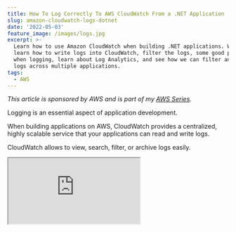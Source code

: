 ```yaml
---
title: How To Log Correctly To AWS CloudWatch From a .NET Application
slug: amazon-cloudwatch-logs-dotnet
date: '2022-05-03'
feature_image: /images/logs.jpg
excerpt: >-
  Learn how to use Amazon CloudWatch when building .NET applications. We will
  learn how to write logs into CloudWatch, filter the logs, some good practices
  when logging, learn about Log Analytics, and see how we can filter and view
  logs across multiple applications.
tags:
  - AWS
---
```

_This article is sponsored by AWS and is part of my [AWS Series](/tag/aws/)._

Logging is an essential aspect of application development.

When building applications on AWS, CloudWatch provides a centralized, highly scalable service that your applications can read and write logs.

CloudWatch allows to view, search, filter, or archive logs easily.

<iframe src="https://www.youtube.com/embed/-46yTm4DoEI" />

In this article, let’s learn how to use Amazon CloudWatch when building .NET applications. We will learn how to write logs into CloudWatch, filter the logs, some good practices when logging, learn about Log Analytics, and see how we can filter and view logs across multiple applications.

## Key Concepts of

The [main concepts](https://docs.aws.amazon.com/AmazonCloudWatch/latest/logs/CloudWatchLogsConcepts.html) that you’ll keep coming across when using CloudWatch Logs are _Log events_, _Log streams, and Log groups._

-   **Log events →** record of some activity recorded by the app or resource being monitored. Simply put, the log statements you write
-   **Log streams →** sequence of log events that share the same source.
-   **Log groups** → group of log streams that share retention, monitoring, and access control settings. A log stream belongs to one log group.

## .NET & AWS CloudWatch Logs

There are different ways to integrate with the CloudWatch service from a .NET application. Let’s go through them one by one.

> _I prefer using Serilog for easy integration and out-of-the-box structured logging support._

### Using Amazon CloudWatchLogsClient

The [AWSSDK.CloudWatchLogs](https://www.nuget.org/packages/AWSSDK.CloudWatchLogs/) NuGet package provides the `AmazonCloudWatchLogsClient` to interact with CloudWatch logs. It provides capabilities to create log groups, log streams, and log events.

The below code creates a log group if it does not already exist and adds a log stream to it. The log events are written into that log stream, log group combination.

```csharp
var logClient = new AmazonCloudWatchLogsClient();
var logGroupName = "/aws/weather-forecast-app";
var logStreamName = DateTime.UtcNow.ToString("yyyyMMddHHmmssfff");
var existing = await logClient
    .DescribeLogGroupsAsync(new DescribeLogGroupsRequest()
        {LogGroupNamePrefix = logGroupName});
var logGroupExists = existing.LogGroups.Any(l => l.LogGroupName == logGroupName);
if (!logGroupExists)
    await logClient.CreateLogGroupAsync(new CreateLogGroupRequest(logGroupName));
await logClient.CreateLogStreamAsync(new CreateLogStreamRequest(logGroupName, logStreamName));
await logClient.PutLogEventsAsync(new PutLogEventsRequest()
{
    LogGroupName = logGroupName,
    LogStreamName = logStreamName,
    LogEvents = new List<InputLogEvent>()
    {
        new()
        {
            Message = $"Get Weather Forecast called for city {cityName}",
            Timestamp = DateTime.UtcNow
        }
    }
});

```

As you can see, the above code is verbose and not something preferable to write every time we need to log.

We could abstract this into a different class and expose more specific functions to take in just the message and log. But this is already done for you. So don’t repeat it yourself 😀

### Using .NET Logging Providers with AWS

The [AWS Logging .NET](https://github.com/aws/aws-logging-dotnet) repository contains plugins for popular .NET logging frameworks to integrate with CloudWatch.

To integrate with the out of the box [.NET Core Logging](#TDK) capability install the [AWS.Logger.AspNetCore](https://github.com/aws/aws-logging-dotnet#aspnet-core-logging) NuGet package.

Adding Amazon CloudWatch as a logging provider is easily done by calling the `AddAWSProvider` extension method of the `ILoggingBuilder` as shown below.

```csharp
builder.Logging.AddAWSProvider();

```

The extension method adds an `AWSLoggerProvider` to the logging builder. The new provider also uses the `AmazonCloudWatchLogsClient` that we used earlier. It abstracts all the complexity and mechanics of talking to CloudWatch.

You can use `ILogger` from the application code and use that to write log events.

```csharp
public WeatherForecastController(
    ILogger<WeatherForecastController> logger)
{
    _logger = logger;
}

[HttpGet(Name = "GetWeatherForecast")]
public async Task<IEnumerable<WeatherForecast>> Get(string cityName)
{
    _logger.LogInformation("Get Weather Forecast called for {city}", cityName);
}

```

You can either use configuration or code to set up the log group name. You can also specify other configuration settings and the log level configurations like below.

```json
"Logging": {
  "Region": "us-east-1",
  "LogGroup": "AspNetCore.WebSample",
  "IncludeLogLevel": true,
  "IncludeCategory": true,
  "IncludeNewline": true,
  "IncludeException": true,
  "IncludeEventId": false,
  "IncludeScopes": false,
  "LogLevel": {
    "Default": "Debug",
    "System": "Information",
    "Microsoft": "Information"
  }
}

```

### Using Serilog and AWS CloudWatch

The [AWS Logging .NET](https://github.com/aws/aws-logging-dotnet) repository also contains a plugin to integrate with Serilog. [Serilog](https://serilog.net/) is a popular .NET Logging library built with robust structured event data from the ground up.

Structured logging formats are essential to perform advanced queries on your logs. We will see more about this in the next section.

To setup Serilog, you need to install a few NuGet packages →`Serilog`, `Serilog.AspNetCore`(if it’s an ASP NET application),`AWS.Logger.SeriLog`(to integrate with CloudWatch) and`Serilog.Settings.Configuration` (for config file support)

Once installed, setting up the integration is only a few lines of code. However note the use of `RenderedCompactJsonFormatter`, which writes the log in JSON format allowing for richer querying capabilities (covered under the Structured Logging section)

```csharp
builder.Host.UseSerilog((ctx, lc) =>
{
    lc
        .ReadFrom.Configuration(ctx.Configuration)
        .WriteTo.AWSSeriLog(
            configuration: ctx.Configuration,
            textFormatter: new RenderedCompactJsonFormatter());
});

```

The log group and other log levels can be configured via code or the config file. The library looks for the `Serilog` section for the required configuration by default.

```json
"Serilog": {
    "LogGroup": "/aws/weather-forecast-app",
    "MinimumLevel": {
      "Default": "Information",
      "Override": {
        "Microsoft": "Warning",
        "System": "Warning"
      }
    }
  }

```

The application code can inject the `ILogger` interface from the Serilog library or continue using the same `ILogger<T>` as in the previous example.

## Filtering Logs

Writing logs is only one part of the story. What’s more critical is searching and filtering the relevant logs when there is an issue or debugging application behavior.

The CloudWatch logs provide rich [querying and filtering capabilities](https://docs.aws.amazon.com/AmazonCloudWatch/latest/logs/FilterAndPatternSyntax.html), making it easier to get to the correct logs quickly.

### Text-Based Filtering

Using the Text-Based filtering patterns, you can use different filtering capabilities to match words, phrases, or numeric values.

-   Match Single Term → Brisbane (logs which have Brisbane)
-   Match Multiple Terms
-   → Brisbane 9 (logs having Brisbane and number 9, not necessarily consecutive)
-   → “count of 9” (matches the entire phrase)
-   → -Brisbane 9 (logs without Brisbane but has 9)
-   → ?Brisbane 9 (logs with 9, but Brisbane is optional)

![Text based filtering in CloudWatch log group, Showing all logs which do not have Brisbane and have number 9](/images/aws-cloudwatch-logs-text-filter.jpg)

Text-based filtering has its limitations. All filtering and querying are limited to text-based comparisons. As soon as you want to write more complex filters and criteria, you will need a richer data model.

### Structured Logging in AWS

Structured Logs are powerful because the properties in the events are first class.

The Serilog integration with CloudWatch uses the JSON formatter (provided out of the box with Serilog) and offers full structured logging support.

```csharp
 _logger.LogInformation(
  "Received new weather data for city {City} with request {RequestId}", 
  requestData.CityName, requestData.Id);

```

> _Don’t use string interpolation while writing log messages. Pass the values as parameters to the log methods._

Here’s the difference between using string interpolation which generates the log as a simple text instead of passing values, and logging as structured logs.

![Text based Logs vs structured logging](/images/aws-cloudwatch-log-comparison.jpg)

When using structured logging and passing the values as parameters to the log methods, these are available as first-class properties to query in CloudWatch.

To query JSON log events, a special syntax is to be used:

`{ PropertySelector Operator String }`

-   **PropertySelector** → starts with $. and the property name. also supports array indexing using \[\]
-   **Operator -** equality or numeric operators based on property value
-   **String -** Value to compare against and can be enclosed in double quotes

_eg. {$.count > 10 && $.cityName = “Brisbane”}_ → selects all log events that have a count property greater than 10 with the cityName property as Brisbane.

![JSON based log filtering example with multiple properties](/images/aws-cloudwatch-log-structured-filter.jpg)

## AWS CLoudWatch Log Insights

CloudWatch Log Insights provides richer capabilities to interact with log events. It allows to interactively search and analyze log data and supports a [custom query language](https://docs.aws.amazon.com/AmazonCloudWatch/latest/logs/CWL_QuerySyntax.html).

The query syntax supports custom functions and operations and is not limited to arithmetic or regex expressions.

> _There can be a delay between events showing up in Log Groups and their appearing in CloudWatch Log Insights._

It also supports formatting the queried log events in custom formats. You can set it to show just the properties that are important to you in the collapsed view.

![Sample query in aws cloudwatch log insights](/images/aws-cloudwatch-logs-insights.jpg)

### Query Logs Across Applications

Log Insights also supports querying across multiple log groups. It is handy in distributed applications where multiple applications are responsible for handling a business use case.

Given a correlation id or a unique id passed across applications, you can filter the data across multiple applications and see the end-to-end flow of events.

![Query across multiple log groups in CloudWatch log insigths](/images/aws-cloudwatch-logs-insights-multiple-log-groups.jpg)

### Saved Queries

CloudWatch Insights also enables the saving of Queries for later use. These queries can be grouped in folders based on your application needs and are visible to anyone who has access to the CloudWatch in AWS Console.

![Saved queries in CloudWatch Log Insights](/images/aws-cloudwatch-logs-insights-saved-queries.jpg)

## Summary

CloudWatch Logs provides rich features and capabilities to manage logs when building applications on AWS Infrastructure. Since it allows for a centralized location, it makes setting up and using the infrastructure from various application types easy.

CloudWatch Log Insights capabilities allow custom formatting, richer query models, and searching across multiple applications. It is beneficial in message-based architectures and distributed systems.

I hope this helped you get started with using CloudWatch Logs from .NET applications.
